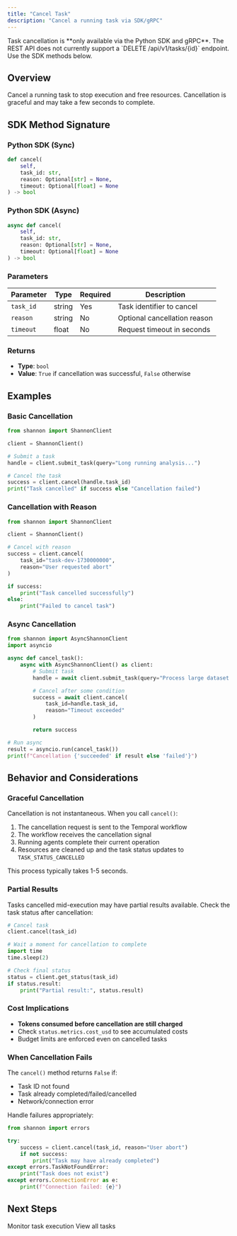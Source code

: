 ```yaml
---
title: "Cancel Task"
description: "Cancel a running task via SDK/gRPC"
---
```


<Warning>
Task cancellation is **only available via the Python SDK and gRPC**. The REST API does not currently support a `DELETE /api/v1/tasks/{id}` endpoint. Use the SDK methods below.
</Warning>

## Overview

Cancel a running task to stop execution and free resources. Cancellation is graceful and may take a few seconds to complete.

## SDK Method Signature

### Python SDK (Sync)

```python
def cancel(
    self,
    task_id: str,
    reason: Optional[str] = None,
    timeout: Optional[float] = None
) -> bool
```

### Python SDK (Async)

```python
async def cancel(
    self,
    task_id: str,
    reason: Optional[str] = None,
    timeout: Optional[float] = None
) -> bool
```

### Parameters

| Parameter | Type | Required | Description |
|-----------|------|----------|-------------|
| `task_id` | string | Yes | Task identifier to cancel |
| `reason` | string | No | Optional cancellation reason |
| `timeout` | float | No | Request timeout in seconds |

### Returns

- **Type**: `bool`
- **Value**: `True` if cancellation was successful, `False` otherwise

## Examples

### Basic Cancellation

```python
from shannon import ShannonClient

client = ShannonClient()

# Submit a task
handle = client.submit_task(query="Long running analysis...")

# Cancel the task
success = client.cancel(handle.task_id)
print("Task cancelled" if success else "Cancellation failed")
```

### Cancellation with Reason

```python
from shannon import ShannonClient

client = ShannonClient()

# Cancel with reason
success = client.cancel(
    task_id="task-dev-1730000000",
    reason="User requested abort"
)

if success:
    print("Task cancelled successfully")
else:
    print("Failed to cancel task")
```

### Async Cancellation

```python
from shannon import AsyncShannonClient
import asyncio

async def cancel_task():
    async with AsyncShannonClient() as client:
        # Submit task
        handle = await client.submit_task(query="Process large dataset...")

        # Cancel after some condition
        success = await client.cancel(
            task_id=handle.task_id,
            reason="Timeout exceeded"
        )

        return success

# Run async
result = asyncio.run(cancel_task())
print(f"Cancellation {'succeeded' if result else 'failed'}")
```

## Behavior and Considerations

### Graceful Cancellation

Cancellation is not instantaneous. When you call `cancel()`:

1. The cancellation request is sent to the Temporal workflow
2. The workflow receives the cancellation signal
3. Running agents complete their current operation
4. Resources are cleaned up and the task status updates to `TASK_STATUS_CANCELLED`

This process typically takes 1-5 seconds.

### Partial Results

Tasks cancelled mid-execution may have partial results available. Check the task status after cancellation:

```python
# Cancel task
client.cancel(task_id)

# Wait a moment for cancellation to complete
import time
time.sleep(2)

# Check final status
status = client.get_status(task_id)
if status.result:
    print("Partial result:", status.result)
```

### Cost Implications

- **Tokens consumed before cancellation are still charged**
- Check `status.metrics.cost_usd` to see accumulated costs
- Budget limits are enforced even on cancelled tasks

### When Cancellation Fails

The `cancel()` method returns `False` if:
- Task ID not found
- Task already completed/failed/cancelled
- Network/connection error

Handle failures appropriately:

```python
from shannon import errors

try:
    success = client.cancel(task_id, reason="User abort")
    if not success:
        print("Task may have already completed")
except errors.TaskNotFoundError:
    print("Task does not exist")
except errors.ConnectionError as e:
    print(f"Connection failed: {e}")
```

## Next Steps

<CardGroup cols={2}>
  <Card title="Stream Events" icon="stream" href="/en/api/endpoints/stream-task">
    Monitor task execution
  </Card>
  <Card title="List Tasks" icon="list" href="/en/api/endpoints/list-tasks">
    View all tasks
  </Card>
</CardGroup>
